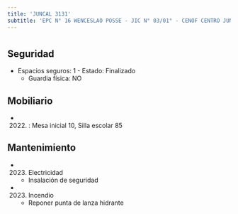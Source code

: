 ```yaml
---
title: 'JUNCAL 3131'
subtitle: 'EPC N° 16 WENCESLAO POSSE - JIC N° 03/01° - CENOF CENTRO JUNCAL - ESC. PRIM. 16/01°'
---
```


#


## Seguridad

*  Espacios seguros: 1 - Estado: Finalizado 
    + Guardia física: NO





## Mobiliario

*  (2022) : Mesa inicial 10, Silla escolar 85 





## Mantenimiento

*  (2023) Electricidad 
    + Insalación de seguridad

*  (2023) Incendio 
    + Reponer punta de lanza hidrante



